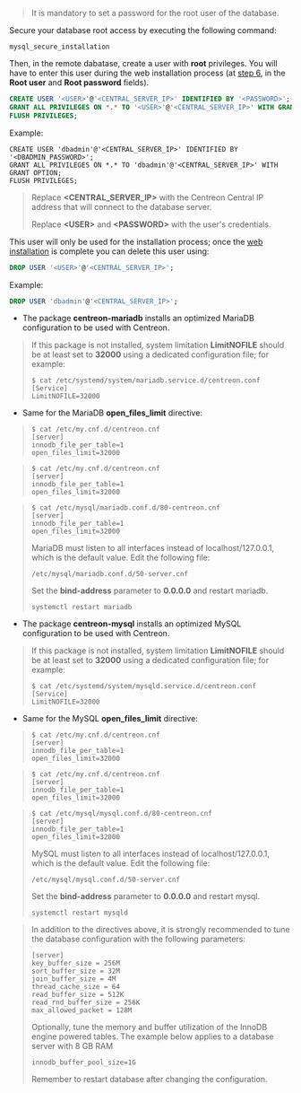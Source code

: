 
> It is mandatory to set a password for the root user of the database.

Secure your database root access by executing the following command:

```shell
mysql_secure_installation
```

Then, in the remote dabatase, create a user with **root** privileges. You will have to enter this user during the 
web installation process (at [step 6](./web-and-post-installation.md#step-6-database-information),
in the **Root user** and **Root password** fields).

```SQL
CREATE USER '<USER>'@'<CENTRAL_SERVER_IP>' IDENTIFIED BY '<PASSWORD>';
GRANT ALL PRIVILEGES ON *.* TO '<USER>'@'<CENTRAL_SERVER_IP>' WITH GRANT OPTION;
FLUSH PRIVILEGES;
```

Example:

```shell
CREATE USER 'dbadmin'@'<CENTRAL_SERVER_IP>' IDENTIFIED BY '<DBADMIN_PASSWORD>';
GRANT ALL PRIVILEGES ON *.* TO 'dbadmin'@'<CENTRAL_SERVER_IP>' WITH GRANT OPTION;
FLUSH PRIVILEGES;
```

> Replace **\<CENTRAL_SERVER_IP\>** with the Centreon Central IP address that will connect to the database server.
>
> Replace **\<USER\>** and **\<PASSWORD\>** with the user's credentials.

This user will only be used for the installation process; once the [web installation](./web-and-post-installation.md) is complete you can delete this user using:

```SQL
DROP USER '<USER>'@'<CENTRAL_SERVER_IP>';
```

Example:

```SQL
DROP USER 'dbadmin'@'<CENTRAL_SERVER_IP>';
```

<Tabs groupId="database-sync">
<TabItem value="MariaDB" label="MariaDB">

* The package **centreon-mariadb** installs an optimized MariaDB configuration
 to be used with Centreon.

> If this package is not installed, system limitation **LimitNOFILE** should be
> at least set to **32000** using a dedicated configuration file; for example:
>
> ```shell
> $ cat /etc/systemd/system/mariadb.service.d/centreon.conf
> [Service]
> LimitNOFILE=32000
> ```

* Same for the MariaDB **open_files_limit** directive:

<Tabs groupId="sync">
<TabItem value="Alma / RHEL / Oracle Linux 8" label="Alma / RHEL / Oracle Linux 8">

> ```shell
> $ cat /etc/my.cnf.d/centreon.cnf
> [server]
> innodb_file_per_table=1
> open_files_limit=32000
> ```

</TabItem>
<TabItem value="Alma / RHEL / Oracle Linux 9" label="Alma / RHEL / Oracle Linux 9">

> ```shell
> $ cat /etc/my.cnf.d/centreon.cnf
> [server]
> innodb_file_per_table=1
> open_files_limit=32000
> ```

</TabItem>
<TabItem value="Debian 11 & 12" label="Debian 11 & 12">

> ```shell
> $ cat /etc/mysql/mariadb.conf.d/80-centreon.cnf
> [server]
> innodb_file_per_table=1
> open_files_limit=32000
> ```
>
> MariaDB must listen to all interfaces instead of localhost/127.0.0.1, which is the default value. Edit the following file:
>
> ```shell
> /etc/mysql/mariadb.conf.d/50-server.cnf
> ```
>
> Set the **bind-address** parameter to **0.0.0.0** and restart mariadb.
>
> ```shell
> systemctl restart mariadb
> ```

</TabItem>
</Tabs>

</TabItem>
<TabItem value="MySQL" label="MySQL">

* The package **centreon-mysql** installs an optimized MySQL configuration
 to be used with Centreon.

> If this package is not installed, system limitation **LimitNOFILE** should be
> at least set to **32000** using a dedicated configuration file; for example:
>
> ```shell
> $ cat /etc/systemd/system/mysqld.service.d/centreon.conf
> [Service]
> LimitNOFILE=32000
> ```

* Same for the MySQL **open_files_limit** directive:

<Tabs groupId="sync">
<TabItem value="Alma / RHEL / Oracle Linux 8" label="Alma / RHEL / Oracle Linux 8">

> ```shell
> $ cat /etc/my.cnf.d/centreon.cnf
> [server]
> innodb_file_per_table=1
> open_files_limit=32000
> ```

</TabItem>
<TabItem value="Alma / RHEL / Oracle Linux 9" label="Alma / RHEL / Oracle Linux 9">

> ```shell
> $ cat /etc/my.cnf.d/centreon.cnf
> [server]
> innodb_file_per_table=1
> open_files_limit=32000
> ```

</TabItem>
<TabItem value="Debian 11 & 12" label="Debian 11 & 12">

> ```shell
> $ cat /etc/mysql/mysql.conf.d/80-centreon.cnf
> [server]
> innodb_file_per_table=1
> open_files_limit=32000
> ```
>
> MySQL must listen to all interfaces instead of localhost/127.0.0.1, which is the default value. Edit the following file:
>
> ```shell
> /etc/mysql/mysql.conf.d/50-server.cnf
> ```
>
> Set the **bind-address** parameter to **0.0.0.0** and restart mysql.
>
> ```shell
> systemctl restart mysqld
> ```

</TabItem>
</Tabs>

</TabItem>
</Tabs>

> In addition to the directives above, it is strongly recommended to tune the
> database configuration with the following parameters:
>
> ```shell
> [server]
> key_buffer_size = 256M
> sort_buffer_size = 32M
> join_buffer_size = 4M
> thread_cache_size = 64
> read_buffer_size = 512K
> read_rnd_buffer_size = 256K
> max_allowed_packet = 128M
> ```
>
> Optionally, tune the memory and buffer utilization of the InnoDB engine powered
> tables. The example below applies to a database server with 8 GB RAM
>
> ```shell
> innodb_buffer_pool_size=1G
> ```
>
> Remember to restart database after changing the configuration.
